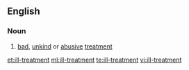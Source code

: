 ==English==
===Noun===
{{en-noun|-}}
# [[bad]], [[unkind]] or [[abusive]] [[treatment]]

[[et:ill-treatment]]
[[ml:ill-treatment]]
[[te:ill-treatment]]
[[vi:ill-treatment]]